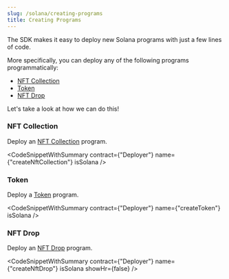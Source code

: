 ```yaml
---
slug: /solana/creating-programs
title: Creating Programs
---
```



The SDK makes it easy to deploy new Solana programs with just a few lines of code.

More specifically, you can deploy any of the following programs programmatically:

- [NFT Collection](https://portal.thirdweb.com/solana/creating-programs#nft-collection)
- [Token](https://portal.thirdweb.com/solana/creating-programs#token)
- [NFT Drop](https://portal.thirdweb.com/solana/creating-programs#nft-drop)

Let's take a look at how we can do this!

### NFT Collection

Deploy an [NFT Collection](/pre-built-contracts/solana/nft-collection) program.

<CodeSnippetWithSummary
  contract={"Deployer"}
  name={"createNftCollection"}
  isSolana
/>

### Token

Deploy a [Token](/pre-built-contracts/solana/token) program.

<CodeSnippetWithSummary contract={"Deployer"} name={"createToken"} isSolana />

### NFT Drop

Deploy an [NFT Drop](/pre-built-contracts/solana/nft-drop) program.

<CodeSnippetWithSummary
  contract={"Deployer"}
  name={"createNftDrop"}
  isSolana
  showHr={false}
/>
